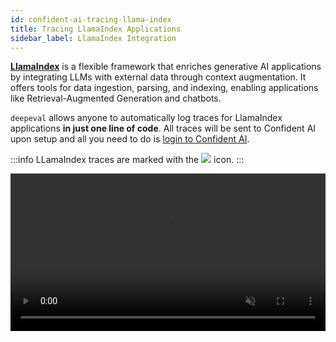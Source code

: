 ```yaml
---
id: confident-ai-tracing-llama-index
title: Tracing LlamaIndex Applications
sidebar_label: LlamaIndex Integration
---
```


[**LlamaIndex**](https://www.llamaindex.ai/) is a flexible framework that enriches generative AI applications by integrating LLMs with external data through context augmentation. It offers tools for data ingestion, parsing, and indexing, enabling applications like Retrieval-Augmented Generation and chatbots.

`deepeval` allows anyone to automatically log traces for LlamaIndex applications **in just one line of code**. All traces will be sent to Confident AI upon setup and all you need to do is [login to Confident AI](confident-ai-introduction#login-to-confident-ai).

:::info
LLamaIndex traces are marked with the ![](../assets/llama.png) icon.
:::


<video src={LlamaVideo} width="100%" autoPlay loop muted playsInline />

## Setting up the LlamaIndex Integration

First, make sure you have `deepeval` and `llama-index` installed.

```bash
pip install llama-index deepeval
```

Next, set up the LlamaIndex integration either through `deepeval` or `llama-index`. To integrate using `deepeval`, simply import `deepeval` and call the `trace_llama_index` function before your LLamaIndex application. To integrate directly through `llama-index`, import the `set_global_handler` function and pass `"deepeval"` as the argument.


<Tabs
  defaultValue="DeepEval"
  values={[
      { label: 'DeepEval', value: 'DeepEval', },
      { label: 'LlamaIndex', value: 'LlamaIndex', },
  ]}
>
<TabItem value="DeepEval">

```py
import deepeval

deepeval.trace_llama_index()

# Your LlamaIndex Applications
...
```

</TabItem>

<TabItem value="LlamaIndex">

```py
from llama_index.core import set_global_handler

set_global_handler("deepeval")

# Your LlamaIndex Applications
...
```

</TabItem>

</Tabs>

**Your LlamaIndex application is now equipped to automatically log and transmit traces to Confident AI!** In addition to LlamaIndex applications, DeepEval also supports LlamaIndex traces as part of a larger LLM application.

:::tip
If your LLM application was built using a hybrid approach (eg., a bit of `langchain`, and bit of `llama_index`, and maybe a bit of custom LLM API calling), you'll want to consider [hybrid tracing instead.](confident-ai-tracing#full-advanced-hybrid-tracing-example)
:::

Confident AI supports **multiple LlamaIndex trace types**. For example, when you invoke an LLM through LlamaIndex, attributes such as token count and prompt template are automatically saved and displayed on the platform. Here are all the supported LlamaIndex trace types:

- Agent
- Chunking
- Embedding
- Llm
- Node Parsing
- Query
- Retriever
- Synthesize
- Generic

## Example: Tracing your LlamaIndex Application

### 1. Import and Configure Models

Import the necessary modules and configure the language and embedding models using OpenAI's GPT-4 Turbo and text-embedding-ada-002.

```python
from llama_index.core import VectorStoreIndex, SimpleDirectoryReader, Settings
from llama_index.core.node_parser import SentenceSplitter
from llama_index.embeddings.openai import OpenAIEmbedding
from llama_index.llms.openai import OpenAI

Settings.llm = OpenAI(model="gpt-4-turbo-preview")
Settings.embed_model = OpenAIEmbedding(model="text-embedding-ada-002")
```

### 2. Building the Chatbot

Load and process documents to generate nodes, then create a vector store index for querying.

```python
documents = SimpleDirectoryReader("data").load_data()
node_parser = SentenceSplitter(chunk_size=200, chunk_overlap=20)
nodes = node_parser.get_nodes_from_documents(documents, show_progress=True)
index = VectorStoreIndex(nodes)

async def chatbot(input):
    query_engine = index.as_query_engine(similarity_top_k=5)
    res = query_engine.query(input).response
    return res
```

### 3. Tracing your Queries

Trace the chatbot with DeepEval and run queries asynchronously.

```python
deepeval.trace_llama_index()

async def main():
    user_inputs = [...]
    tasks = [chatbot(query) for query in user_inputs]
    await asyncio.gather(*tasks)

asyncio.run(main())
```
